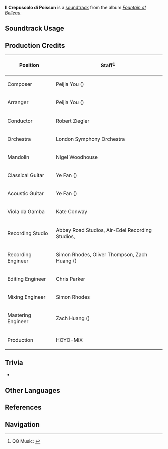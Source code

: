 {{Soundtrack Infobox
|image          = Fountain of Belleau.png
|album          = Fountain of Belleau
|disc           = 2
|number         = 33
|featured       = 
|featured2      = 
|featured3      = 
|featured_disc  = 
|featured_disc2 = 
|featured_disc3 = 
|youtube_id     = NX_RLC7udG4
|spotify_id     = 0n8YRN3Fdt4gYrX8jCzA9C
|previous       = Il Nome della Rosula
|next           = Ann's Quiescent Residence
}}
'''Il Crepuscolo di Poisson''' is a [[soundtrack]] from the album ''[[Fountain of Belleau]]''.

==Soundtrack Usage==
{{Soundtrack Usage
|quest    = 
|location = Poisson
|domain   = 
}}

==Production Credits==
{| class="wikitable"
! Position
! Staff<ref>QQ Music: [https://y.qq.com/n/ryqq/songDetail/000M9FU13soVkT {{zh|白淞的夕暮 Il Crepuscolo di Poisson}}]</ref>
|-
! Composer
| Peijia You ({{zh|尤裴佳}})
|-
! Arranger
| Peijia You ({{zh|尤裴佳}})
|-
! Conductor
| Robert Ziegler
|-
! Orchestra
| London Symphony Orchestra
|-
! Mandolin
| Nigel Woodhouse
|-
! Classical Guitar
| Ye Fan ({{zh|范晔}})
|-
! Acoustic Guitar
| Ye Fan ({{zh|范晔}})
|-
! Viola da Gamba
| Kate Conway
|-
! Recording Studio
| Abbey Road Studios, Air-Edel Recording Studios, {{Not a Typo|52Hz Studio}}
|-
! Recording Engineer
| Simon Rhodes, Oliver Thompson, Zach Huang ({{zh|黄巍}})
|-
! Editing Engineer
| Chris Parker
|-
! Mixing Engineer
| Simon Rhodes
|-
! Mastering Engineer
| Zach Huang ({{zh|黄巍}})
|-
! Production
| HOYO-MiX
|}
<!--
==Videos==
<gallery>
</gallery>
-->

==Trivia==
* {{Transclude|Il Nome della Rosula|SpinaDiRosulaTheme|section=1}}

==Other Languages==
{{Other Languages
|en      = Il Crepuscolo di Poisson
|en_lang = it
|en_tl   = The Twilight of Poisson
|zhs     = 白淞的夕暮
|zhs_rm  = 
|zhs_tl  = 
|ja      = ポワソンの夕暮れ
|ja_rm   = Powason no Yuugure
|ja_tl   = The Twilight of Poisson
|it      = Il Crepuscolo di Poisson
|it_tl   = The Twilight of Poisson
}}

==References==
{{Reflist}}

==Navigation==
{{Soundtrack Navbox|Fountain of Belleau}}